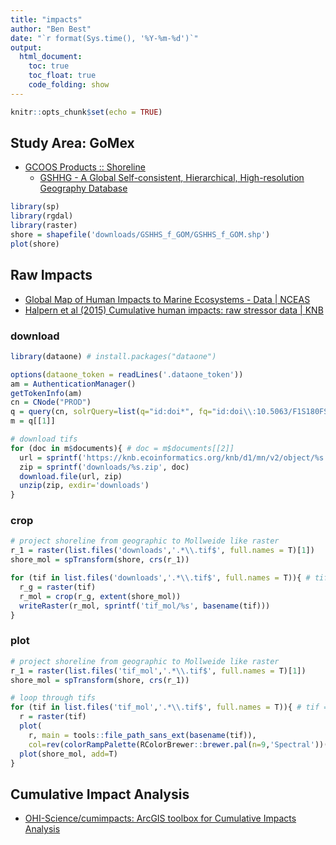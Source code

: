```yaml
---
title: "impacts"
author: "Ben Best"
date: "`r format(Sys.time(), '%Y-%m-%d')`"
output:
  html_document:
    toc: true
    toc_float: true
    code_folding: show
---
```


```r
knitr::opts_chunk$set(echo = TRUE)
```

## Study Area: GoMex

- [GCOOS Products :: Shoreline](http://gcoos.org/products/index.php/bathymetry/shoreline/)
    - [GSHHG - A Global Self-consistent, Hierarchical, High-resolution Geography Database](http://www.soest.hawaii.edu/pwessel/gshhs/index.html)

```r
library(sp)
library(rgdal)
library(raster)
shore = shapefile('downloads/GSHHS_f_GOM/GSHHS_f_GOM.shp')
plot(shore)
```

## Raw Impacts

* [Global Map of Human Impacts to Marine Ecosystems - Data | NCEAS](https://www.nceas.ucsb.edu/globalmarine/data)
* [Halpern et al (2015) Cumulative human impacts: raw stressor data | KNB](https://knb.ecoinformatics.org/#view/doi:10.5063/F1S180FS)

### download

```r
library(dataone) # install.packages("dataone")

options(dataone_token = readLines('.dataone_token'))
am = AuthenticationManager()
getTokenInfo(am)
cn = CNode("PROD")
q = query(cn, solrQuery=list(q="id:doi*", fq="id:doi\\:10.5063/F1S180FS"))
m = q[[1]]

# download tifs
for (doc in m$documents){ # doc = m$documents[[2]]
  url = sprintf('https://knb.ecoinformatics.org/knb/d1/mn/v2/object/%s', doc)
  zip = sprintf('downloads/%s.zip', doc)
  download.file(url, zip)  
  unzip(zip, exdir='downloads')
}
```

### crop

```r
# project shoreline from geographic to Mollweide like raster
r_1 = raster(list.files('downloads','.*\\.tif$', full.names = T)[1])
shore_mol = spTransform(shore, crs(r_1))

for (tif in list.files('downloads','.*\\.tif$', full.names = T)){ # tif = list.files('downloads','.*\\.tif$', full.names = T)[1]
  r_g = raster(tif)
  r_mol = crop(r_g, extent(shore_mol))
  writeRaster(r_mol, sprintf('tif_mol/%s', basename(tif)))
}
```

### plot

```r
# project shoreline from geographic to Mollweide like raster
r_1 = raster(list.files('tif_mol','.*\\.tif$', full.names = T)[1])
shore_mol = spTransform(shore, crs(r_1))

# loop through tifs
for (tif in list.files('tif_mol','.*\\.tif$', full.names = T)){ # tif = list.files('tif_mol','.*\\.tif$', full.names = T)[1]
  r = raster(tif)
  plot(
    r, main = tools::file_path_sans_ext(basename(tif)),
    col=rev(colorRampPalette(RColorBrewer::brewer.pal(n=9,'Spectral'))(256)))
  plot(shore_mol, add=T)
}
```

## Cumulative Impact Analysis

- [OHI-Science/cumimpacts: ArcGIS toolbox for Cumulative Impacts Analysis](https://github.com/OHI-Science/cumimpacts)
